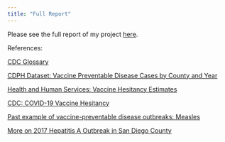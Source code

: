 ```yaml
---
title: "Full Report"
---
```


Please see the full report of my project [here](https://github.com/kdimson22/Final-Project/blob/main/docs/full-report.pdf). 

References:

[CDC Glossary](https://www.cdc.gov/reproductive-health/glossary/index.html)

[CDPH Dataset: Vaccine Preventable Disease Cases by County and Year](https://data.chhs.ca.gov/dataset/vaccine-preventable-disease-cases-by-county-and-year)

[Health and Human Services: Vaccine Hesitancy Estimates](https://aspe.hhs.gov/reports/vaccine-hesitancy-covid-19-state-county-local-estimates)

[CDC: COVID-19 Vaccine Hesitancy](https://data.cdc.gov/stories/s/Vaccine-Hesitancy-for-COVID-19/cnd2-a6zw)

[Past example of vaccine-preventable disease outbreaks: Measles](https://www.cdc.gov/measles/data-research/index.html#cdc_data_surveillance_section_2-what-to-know-about-measles)

[More on 2017 Hepatitis A Outbreak in San Diego County](https://www.sandiegocounty.gov/content/sdc/hhsa/programs/phs/community_epidemiology/dc/Hepatitis_A/outbreak.html#response)
